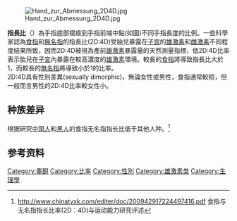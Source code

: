 [[File:Hand_zur_Abmessung_2D4D.jpg|thumb]]

'''指長比'''（{{lang-en|Digit ratio}}）為手指底部摺痕到手指前端中點(如圖)不同手指長度的比例。一些科學家認為[[食指|食指]]和[[無名指|無名指]]的指長比(2D:4D)受胎兒暴露在[[子宫|子宫]]的[[雄激素|雄激素]]和[[雌激素|雌激素]]不同程度结果所致，因而2D:4D被視為產前[[雄激素|雄激素]]暴露量的天然測量指標，低2D:4D比率表示胎兒在[[子宮|子宮]]內暴露在較高濃度的[[雄激素|雄激素]]環境。較長的[[食指|食指]]將導致指長比大於1，而較長的[[無名指|無名指]]將導致小於1的比率。<br />
2D:4D具有性別差異(sexually dimorphic)，無論女性或男性，食指通常較短，但一般而言男性的2D:4D比率較女性小。

==种族差异==
根据研究[[中国人|中国人]]和[[黑人|黑人]]的食指无名指指长比低于其他人种。<ref>http://www.chinatyxk.com/editer/doc/200942917224497416.pdf {{Wayback|url=http://www.chinatyxk.com/editer/doc/200942917224497416.pdf |date=20160417220222 }}  食指与无名指指长比率(2D︰4D)与运动能力研究评述</ref>

==参考资料==
{{reflist}}

[[Category:睾酮|Category:睾酮]]
[[Category:比率|Category:比率]]
[[Category:性別|Category:性別]]
[[Category:雄激素类|Category:雄激素类]]
[[Category:生理學|Category:生理學]]